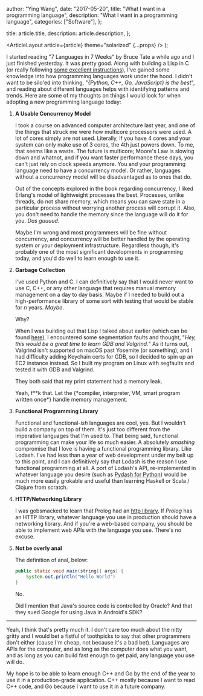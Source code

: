 
  author: "Ying Wang",
  date: "2017-05-20",
  title: "What I want in a programming language",
  description: "What I want in a programming language",
  categories: ["Software"],
};

  title: article.title,
  description: article.description,
};

  <ArticleLayout article={article} theme="solarized" {...props} />
);

I started reading "7 Languages in 7 Weeks" by Bruce Tate a while ago and I just
finished yesterday. It was pretty good. Along with building a Lisp in C (or
really following [some excellent
instructions](http://www.buildyourownlisp.com/)), I've gained some knowledge
into how programming languages work under the hood. I didn't want to be silo'ed
into thinking, "_\{Python, C++, Go, JavaScript} is the best_", and reading about
different languages helps with identifying patterns and trends. Here are some of
my thoughts on things I would look for when adopting a new programming language
today:

1. **A Usable Concurrency Model**

   I took a course on advanced computer architecture last year, and one of the
   things that struck me were how multicore processors were used. A lot of cores
   simply are not used. Literally, if you have 4 cores and your system can only
   make use of 3 cores, the 4th just powers down. To me, that seems like a
   waste. The future is multicore; Moore's Law is slowing down and whatnot, and
   if you want faster performance these days, you can't just rely on clock
   speeds anymore. You and your programming language need to have a concurrency
   model. Or rather, languages without a concurrency model will be disadvantaged
   as to ones that do.

   Out of the concepts explored in the book regarding concurrency, I liked
   Erlang's model of lightweight processes the best. Processes, unlike threads,
   do not share memory, which means you can save state in a particular process
   without worrying another process will corrupt it. Also, you don't need to
   handle the memory since the language will do it for you. _Das guuuud_.

   Maybe I'm wrong and most programmers will be fine without concurrency, and
   concurrency will be better handled by the operating system or your deployment
   infrastructure. Regardless though, it's probably one of the most significant
   developments in programming today, and you'd do well to learn enough to use
   it.

2. **Garbage Collection**

   I've used Python and C. I can definitively say that I would never want to use
   C, C++, or any other language that requires manual memory management on a day
   to day basis. Maybe if I needed to build out a high-performance library of
   some sort with testing that would be stable for _n_ years. _Maybe_.

   Why?

   When I was building out that Lisp I talked about earlier (which can be found
   [here](https://github.com/yingw787/c-lisp)), I encountered some segmentation
   faults and thought, "_Hey, this would be a great time to learn GDB and
   Valgrind._" As it turns out, Valgrind isn't supported on macOS past Yosemite
   (or something), and I had difficulty adding Keychain certs for GDB, so I
   decided to spin up an EC2 instance instead. So I built my program on Linux
   with segfaults and tested it with GDB and Valgrind.

   They both said that my print statement had a memory leak.

   Yeah, f\**k that. Let the \{*compiler, interpreter, VM, smart program written
   once\*} handle memory management.

3. **Functional Programming Library**

   Functional and functional-_ish_ languages are cool, yes. But I wouldn't build
   a company on top of them. It's just too different from the imperative
   languages that I'm used to. That being said, functional programming can make
   your life so much easier. A absolutely _smashing_ compromise that I love is
   having a functional programming library. Like Lodash. I've had less than a
   year of web development under my belt up to this point, and I can
   definitively say that Lodash is the reason I use functional programming at
   all. A port of Lodash's API, re-implemented in whatever language you desire
   (such as [Pydash for Python](https://github.com/dgilland/pydash)) would be
   much more easily grokable and useful than learning Haskell or Scala / Clojure
   from scratch.

4. **HTTP/Networking Library**

   I was gobsmacked to learn that Prolog had an [http
   library](http://www.pathwayslms.com/swipltuts/html/). If _Prolog_ has an HTTP
   library, whatever language you use in production should have a networking
   library. And if you're a web-based company, you should be able to implement
   web APIs with the language you use. There's no excuse.

5. **Not be overly anal**

   The definition of anal, below:

   ```java
   public static void main(string[] args) {
       System.out.println("Hello World")
   }
   ```

   No.

   Did I mention that Java's source code is controlled by Oracle? And that they
   sued Google for using Java in Android's SDK?

---

Yeah, I think that's pretty much it. I don't care too much about the nitty
gritty and I would bet a fistful of toothpicks to say that other programmers
don't either (cause I'm cheap, not because it's a bad bet). Languages are APIs
for the computer, and as long as the computer does what you want, and as long as
you can build fast enough to get paid, any language you use will do.

My hope is to be able to learn enough C++ and Go by the end of the year to use
it in a production-grade application. C++ mostly because I want to read C++
code, and Go because I want to use it in a future company.
